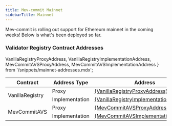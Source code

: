 ```yaml
---
title: Mev-commit Mainnet
sidebarTitle: Mainnet
---
```


Mev-commit is rolling out support for Ethereum mainnet in the coming weeks! Below is what's been deployed so far.

### **Validator Registry Contract Addresses**

  VanillaRegistryProxyAddress, 
  VanillaRegistryImplementationAddress, 
  MevCommitAVSProxyAddress, 
  MevCommitAVSImplementationAddress 
} from '/snippets/mainnet-addresses.mdx';

<table>
  <thead>
    <tr>
      <th>Contract</th>
      <th>Address Type</th>
      <th>Address</th>
    </tr>
  </thead>
  <tbody>
    <tr>
      <td rowspan="2">VanillaRegistry</td>
      <td style={{ textAlign: 'center' }}>Proxy</td>
      <td>
        <a href={`https://etherscan.io/address/${VanillaRegistryProxyAddress}`} target="_blank" rel="noopener noreferrer">
          {VanillaRegistryProxyAddress}
        </a>
      </td>
    </tr>
    <tr>
      <td>Implementation</td>
      <td>
        <a href={`https://etherscan.io/address/${VanillaRegistryImplementationAddress}`} target="_blank" rel="noopener noreferrer">
          {VanillaRegistryImplementationAddress}
        </a>
      </td>
    </tr>
    <tr>
      <td rowspan="2">MevCommitAVS</td>
      <td style={{ textAlign: 'center' }}>Proxy</td>
      <td>
        <a href={`https://etherscan.io/address/${MevCommitAVSProxyAddress}`} target="_blank" rel="noopener noreferrer">
          {MevCommitAVSProxyAddress}
        </a>
      </td>
    </tr>
    <tr>
      <td>Implementation</td>
      <td>
        <a href={`https://etherscan.io/address/${MevCommitAVSImplementationAddress}`} target="_blank" rel="noopener noreferrer">
          {MevCommitAVSImplementationAddress}
        </a>
      </td>
    </tr>
  </tbody>
</table> 
